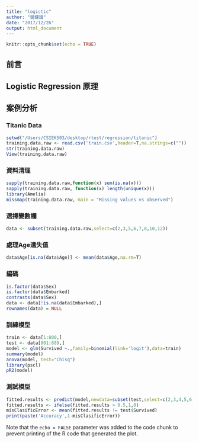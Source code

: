 ```yaml
---
title: "logictic"
author: "鍾健雄"
date: "2017/12/26"
output: html_document
---
```

```r
knitr::opts_chunk$set(echo = TRUE)
```
## 前言

## Logistic Regression 原理

## 案例分析
### Titanic Data
```R
setwd("/Users/CSIEK503/desktop/rtest/regression/titanic")
training.data.raw <- read.csv('train.csv',header=T,na.strings=c(""))
str(training.data.raw)
View(training.data.raw)
```
### 資料清理

```R
sapply(training.data.raw,function(x) sum(is.na(x)))
sapply(training.data.raw, function(x) length(unique(x)))
library(Amelia)
missmap(training.data.raw, main = "Missing values vs observed")

```
### 選擇變數欄
```R
data <- subset(training.data.raw,select=c(2,3,5,6,7,8,10,12))
```

### 處理Age遺失值
```R
data$Age[is.na(data$Age)] <- mean(data$Age,na.rm=T)
```

### 編碼
```R
is.factor(data$Sex)
is.factor(data$Embarked)
contrasts(data$Sex)
data <- data[!is.na(data$Embarked),]
rownames(data) = NULL
```
### 訓練模型
```R
train <- data[1:800,]
test <- data[801:889,]
model <- glm(Survived ~.,family=binomial(link='logit'),data=train)
summary(model)
anova(model, test="Chisq")
library(pscl)
pR2(model)
```
### 測試模型
```R
fitted.results <- predict(model,newdata=subset(test,select=c(2,3,4,5,6,7,8)),type='response')
fitted.results <- ifelse(fitted.results > 0.5,1,0)
misClasificError <- mean(fitted.results != test$Survived)
print(paste('Accuracy',1-misClasificError))
```

Note that the `echo = FALSE` parameter was added to the code chunk to prevent printing of the R code that generated the plot.
